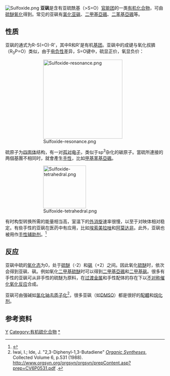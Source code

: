 {{noteTA
|G1=Chemistry
}}
[[File:Sulfoxide.png|right]]
'''亚砜'''是含有亚硫酰基（>S=O）[[官能团|官能团]]的一类[[有机化合物|有机化合物]]，可由[[硫醚|硫醚]][[氧化|氧化]]得到。常见的亚砜有[[氯化亚砜|氯化亚砜]]、[[二甲基亞碸|二甲基亞碸]]、[[二苯基亞碸|二苯基亞碸]]等。 

==性质==
亚砜的通式为R-S(=O)-R'，其中R和R'是有机[[基团|基团]]。亚砜中的成键与氧化叔膦（R<sub>3</sub>P=O）类似，由于[[电负性|电负性]]差异，S=O键中，硫显正价，氧显负价：

:::[[File:Sulfoxide-resonance.png|250px]]

硫原子为[[四面体|四面体]]结构，有一对[[孤对电子|孤对电子]]，类似于sp<sup>3</sup>杂化的碳原子。當硫所連接的两個基團不相同时，就會產生[[手性_(化学)|手性]]，比如[[甲基苯基亞碸|甲基苯基亞碸]]。

:::[[File:Sulfoxide-tetrahedral.png|135px]]

有时构型转换所需的能量相当高，室温下的[[外消旋|外消旋]]速率很慢，以至于对映体相对稳定。有些手性的亚砜在医药中有应用，比如[[埃索美拉唑|埃索美拉唑]]和[[阿莫达非|阿莫达非]]。此外，亚砜也被用作[[手性辅助剂|手性辅助剂]]。<ref>{{Cite journal|title=Oxidation of sulfides to chiral sulfoxides using Schiff base-vanadium (IV) complexes|url=https://www.arkat-usa.org/arkivoc-journal/browse-arkivoc/ark.5550190.0004.b02|last=Gama|first=Ángeles|last2=Flores-López|first2=Lucía Z.|date=2003-09-09|journal=Arkivoc|issue=11|doi=10.3998/ark.5550190.0004.b02|editor-last=Ramsden|editor-first=Christopher A.|volume=2003|pages=4–15|language=en|issn=1551-7012|last3=Aguirre|first3=Gerardo|last4=Parra-Hake|first4=Miguel|last5=Hellberg|first5=Lars H.|last6=Somanathan|first6=Ratnasamy|access-date=2022-03-05|archive-date=2022-03-05|archive-url=https://web.archive.org/web/20220305134031/https://www.arkat-usa.org/arkivoc-journal/browse-arkivoc/ark.5550190.0004.b02}}</ref>

==反应==
亚砜中硫的[[氧化态|氧化态]]为0，处于[[硫醚|硫醚]]（-2）和[[砜|砜]]（+2）之间。因此氧化[[硫醚|硫醚]]时，依次会得到亚砜、砜。例如氧化[[二甲硫醚|二甲基硫醚]]时可以得到[[二甲基亞碸|二甲基亞碸]]和[[二甲基砜|二甲基砜]]。很多有手性的亚砜可从非手性的硫醚为原料，在[[过渡金属|过渡金属]]和手性配体的存在下以[[不对称催化氧化反应|不对称催化氧化反应]]合成。

亚砜可由强碱如[[氢化钠|氢化钠]][[去质子化|去质子化]]<ref>Iwai, I.; Ide, J. "2,3-Diphenyl-1,3-Butadiene" ''[[Organic_Syntheses|Organic Syntheses]]'', Collected Volume 6, p.531 (1988). http://www.orgsyn.org/orgsyn/orgsyn/prepContent.asp?prep=CV6P0531.pdf {{Dead link|date=2020年3月 |bot=InternetArchiveBot |fix-attempted=yes }}.</ref>，很多亚砜（如[[二甲基亚砜|DMSO]]）都是很好的[[配體|配體]]和[[烷化剂|烷化剂]]。

==参考资料==
{{Reflist}}

{{官能团}}

[[Category:官能团|Y]]
[[Category:有机硫化合物|Category:有机硫化合物]]
[[Category:亚砜|*]]